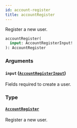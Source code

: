 ```yaml
---
id: account-register
title: accountRegister
---
```


Register a new user.

```graphql
accountRegister(
  input: AccountRegisterInput!
): AccountRegister
```

### Arguments

#### `input` ([`AccountRegisterInput`](../../../developer/api-reference/inputs/account-register-input))

Fields required to create a user.

### Type

#### [`AccountRegister`](../../../developer/api-reference/objects/account-register)

Register a new user.
